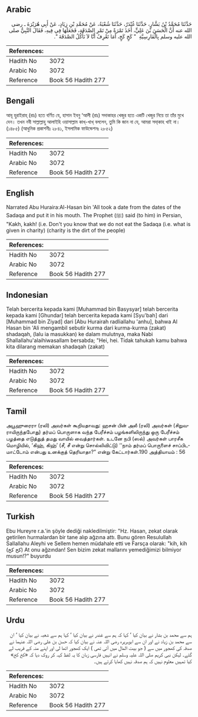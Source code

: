 ## Arabic


<div dir="rtl" lang="ar" style={{fontSize:'larger',backgroundColor:'#f8f9fa',padding:20}}>
حَدَّثَنَا مُحَمَّدُ بْنُ بَشَّارٍ، حَدَّثَنَا غُنْدَرٌ، حَدَّثَنَا شُعْبَةُ، عَنْ مُحَمَّدِ بْنِ زِيَادٍ، عَنْ أَبِي هُرَيْرَةَ ـ رضى الله عنه أَنَّ الْحَسَنَ بْنَ عَلِيٍّ، أَخَذَ تَمْرَةً مِنْ تَمْرِ الصَّدَقَةِ، فَجَعَلَهَا فِي فِيهِ، فَقَالَ النَّبِيُّ صلى الله عليه وسلم بِالْفَارِسِيَّةِ ‏ "‏ كَخٍ كَخٍ، أَمَا تَعْرِفُ أَنَّا لاَ نَأْكُلُ الصَّدَقَةَ ‏"‏‏.‏
</div>
<div style={{backgroundColor:'#f8f9fa',padding:20, marginBottom: 10}}><table> <thead> <tr> <th>References:</th> <th></th> </tr> </thead> <tbody><tr><td>Hadith No</td><td>3072</td></tr><tr><td>Arabic No</td><td>3072</td></tr><tr><td>Reference</td><td>Book 56 Hadith 277</td></tr></tbody></table></div>

## Bengali


<div dir="ltr" lang="bn" style={{fontSize:'larger',backgroundColor:'#f8f9fa',padding:20}}>
আবূ হুরাইরাহ্ (রাঃ) হতে বর্ণিত যে, হাসান ইবনু ‘আলী (রাঃ) সদাকাহর খেজুর হতে একটি খেজুর নিয়ে তা তাঁর মুখে দেন। তখন নবী সাল্লাল্লাহু আলাইহি ওয়াসাল্লাম কাখ্-খাখ্ বললেন, তুমি কি জান না যে, আমরা সদা্কাহ খাই না। (১৪৮৫) (আধুনিক প্রকাশনীঃ ২৮৪১, ইসলামিক ফাউন্ডেশনঃ ২৮৫২)
</div>
<div style={{backgroundColor:'#f8f9fa',padding:20, marginBottom: 10}}><table> <thead> <tr> <th>References:</th> <th></th> </tr> </thead> <tbody><tr><td>Hadith No</td><td>3072</td></tr><tr><td>Arabic No</td><td>3072</td></tr><tr><td>Reference</td><td>Book 56 Hadith 277</td></tr></tbody></table></div>

## English


<div dir="ltr" lang="en" style={{fontSize:'larger',backgroundColor:'#f8f9fa',padding:20}}>
Narrated Abu Huraira:Al-Hasan bin 'All took a date from the dates of the Sadaqa and put it in his mouth. The Prophet (ﷺ) said (to him) in Persian, "Kakh, kakh! (i.e. Don't you know that we do not eat the Sadaqa (i.e. what is given in charity) (charity is the dirt of the people)
</div>
<div style={{backgroundColor:'#f8f9fa',padding:20, marginBottom: 10}}><table> <thead> <tr> <th>References:</th> <th></th> </tr> </thead> <tbody><tr><td>Hadith No</td><td>3072</td></tr><tr><td>Arabic No</td><td>3072</td></tr><tr><td>Reference</td><td>Book 56 Hadith 277</td></tr></tbody></table></div>

## Indonesian


<div dir="ltr" lang="id" style={{fontSize:'larger',backgroundColor:'#f8f9fa',padding:20}}>
Telah bercerita kepada kami [Muhammad bin Basysyar] telah bercerita kepada kami [Ghundar] telah bercerita kepada kami [Syu'bah] dari [Muhammad bin Ziyad] dari [Abu Hurairah radliallahu 'anhu], bahwa Al Hasan bin 'Ali mengambil sebutir kurma dari kurma-kurma (zakat) shadaqah, (lalu ia masukkan) ke dalam mulutnya, maka Nabi Shallallahu'alaihiwasallam bersabda; "Hei, hei. Tidak tahukah kamu bahwa kita dilarang memakan shadaqah (zakat)
</div>
<div style={{backgroundColor:'#f8f9fa',padding:20, marginBottom: 10}}><table> <thead> <tr> <th>References:</th> <th></th> </tr> </thead> <tbody><tr><td>Hadith No</td><td>3072</td></tr><tr><td>Arabic No</td><td>3072</td></tr><tr><td>Reference</td><td>Book 56 Hadith 277</td></tr></tbody></table></div>

## Tamil


<div dir="ltr" lang="ta" style={{fontSize:'larger',backgroundColor:'#f8f9fa',padding:20}}>
அபூஹுரைரா (ரலி) அவர்கள் கூறியதாவது: ஹசன் பின் அலீ (ரலி) அவர்கள் (சிறுவராயிருந்தபோது) தர்மப் பொருளாக வந்த பேரீச்சம் பழங்களிலிருந்து ஒரு பேரீச்சம் பழத்தை எடுத்துத் தமது வாயில் வைத்தார்கள். உடனே நபி (ஸல்) அவர்கள் பாரசீக மொழியில், ‘கிஹ், கிஹ்’ (சீ, சீ என்று சொல்லிவிட்டு) ‘‘நாம் தர்மப் பொருளைச் சாப்பிடமாட்டோம் என்பது உனக்குத் தெரியாதா?” என்று கேட்டார்கள்.190 அத்தியாயம் : 56
</div>
<div style={{backgroundColor:'#f8f9fa',padding:20, marginBottom: 10}}><table> <thead> <tr> <th>References:</th> <th></th> </tr> </thead> <tbody><tr><td>Hadith No</td><td>3072</td></tr><tr><td>Arabic No</td><td>3072</td></tr><tr><td>Reference</td><td>Book 56 Hadith 277</td></tr></tbody></table></div>

## Turkish


<div dir="ltr" lang="tr" style={{fontSize:'larger',backgroundColor:'#f8f9fa',padding:20}}>
Ebu Hureyre r.a.'in şöyle dediği nakledilmiştir: "Hz. Hasan, zekat olarak getirilen hurmalardan bir tane alıp ağzına attı. Bunu gören Resulullah Sallallahu Aleyhi ve Sellem hemen müdahale etti ve Farsça olarak: "kih, kih (كخ كخ) At onu ağzından! Sen bizim zekat mallarını yemediğimizi bilmiyor musun!?" buyurdu
</div>
<div style={{backgroundColor:'#f8f9fa',padding:20, marginBottom: 10}}><table> <thead> <tr> <th>References:</th> <th></th> </tr> </thead> <tbody><tr><td>Hadith No</td><td>3072</td></tr><tr><td>Arabic No</td><td>3072</td></tr><tr><td>Reference</td><td>Book 56 Hadith 277</td></tr></tbody></table></div>

## Urdu


<div dir="rtl" lang="ur" style={{fontSize:'larger',backgroundColor:'#f8f9fa',padding:20}}>
ہم سے محمد بن بشار نے بیان کیا ‘ کہا کہ ہم سے غندر نے بیان کیا ‘ کہا ہم سے شعبہ نے بیان کیا ‘ ان سے محمد بن زیاد نے اور ان سے ابوہریرہ رضی اللہ عنہ نے بیان کیا کہ حسن بن علی رضی اللہ عنہما نے صدقہ کی کھجور میں سے ( جو بیت المال میں آئی تھی ) ایک کھجور اٹھا لی اور اپنے منہ کے قریب لے گئے۔ لیکن نبی کریم صلی اللہ علیہ وسلم نے انہیں فارسی زبان کا یہ لفظ کہہ کر روک دیا کہ «كخ كخ» کیا تمہیں معلوم نہیں کہ ہم صدقہ نہیں کھایا کرتے ہیں۔
</div>
<div style={{backgroundColor:'#f8f9fa',padding:20, marginBottom: 10}}><table> <thead> <tr> <th>References:</th> <th></th> </tr> </thead> <tbody><tr><td>Hadith No</td><td>3072</td></tr><tr><td>Arabic No</td><td>3072</td></tr><tr><td>Reference</td><td>Book 56 Hadith 277</td></tr></tbody></table></div>
